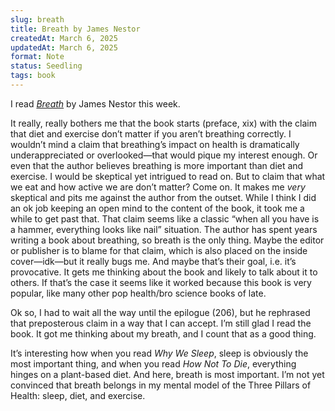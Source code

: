 ```yaml
---
slug: breath
title: Breath by James Nestor
createdAt: March 6, 2025
updatedAt: March 6, 2025
format: Note
status: Seedling
tags: book
---
```


I read [_Breath_](https://www.goodreads.com/book/show/48890486-breath) by James Nestor this week.

It really, really bothers me that the book starts (preface, xix) with the claim that diet and exercise don’t matter if you aren’t breathing correctly. I wouldn’t mind a claim that breathing’s impact on health is dramatically underappreciated or overlooked—that would pique my interest enough. Or even that the author believes breathing is more important than diet and exercise. I would be skeptical yet intrigued to read on. But to claim that what we eat and how active we are don’t matter? Come on. It makes me _very_ skeptical and pits me against the author from the outset. While I think I did an ok job keeping an open mind to the content of the book, it took me a while to get past that. That claim seems like a classic “when all you have is a hammer, everything looks like nail” situation. The author has spent years writing a book about breathing, so breath is the only thing. Maybe the editor or publisher is to blame for that claim, which is also placed on the inside cover—idk—but it really bugs me. And maybe that’s their goal, i.e. it’s provocative. It gets me thinking about the book and likely to talk about it to others. If that’s the case it seems like it worked because this book is very popular, like many other pop health/bro science books of late.

Ok so, I had to wait all the way until the epilogue (206), but he rephrased that preposterous claim in a way that I can accept. I’m still glad I read the book. It got me thinking about my breath, and I count that as a good thing.

It’s interesting how when you read _Why We Sleep_, sleep is obviously the most important thing, and when you read _How Not To Die_, everything hinges on a plant-based diet. And here, breath is most important. I’m not yet convinced that breath belongs in my mental model of the Three Pillars of Health: sleep, diet, and exercise.
